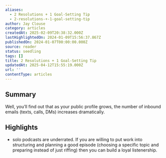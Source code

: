 ```yaml
---
aliases:
  - 2 Resolutions + 1 Goal-Setting Tip
  - 2-resolutions-+-1-goal-setting-tip
author: Jay Clouse
category: articles
createdAt: 2025-02-09T20:38:32.000Z
lastHighlightedOn: 2024-01-09T15:56:37.867Z
publishedOn: 2024-01-07T00:00:00.000Z
source: reader
status: seedling
tags: []
title: 2 Resolutions + 1 Goal-Setting Tip
updatedAt: 2025-04-12T15:55:19.000Z
url: ''
contentType: articles
---
```

## Summary

Well, you’ll find out that as your public profile grows, the number of inbound emails (texts, calls, DMs) increases dramatically.

## Highlights

- solo podcasts are underrated. If you are willing to put work into structuring and planning a good episode (choosing a specific topic and preparing instead of just riffing) then you can build a loyal listenership.
